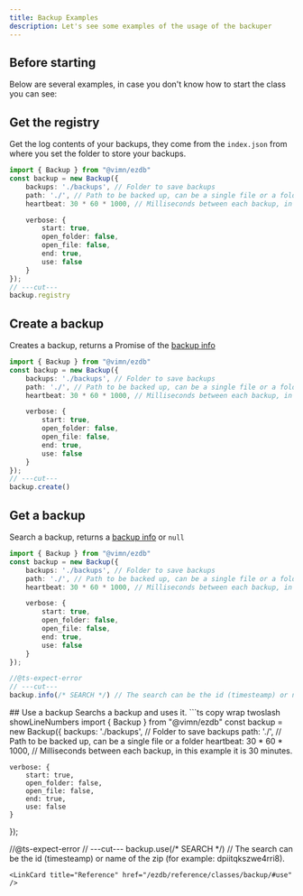 ```yaml
---
title: Backup Examples
description: Let's see some examples of the usage of the backuper
---
```


## Before starting
Below are several examples, in case you don't know how to start the class you can see:

<CardGrid>
<LinkCard title="Installation" href="/ezdb/guides/installation" />
<LinkCard title="How to setup" href="/ezdb/guides/backup/setup" />
</CardGrid>

## Get the registry
Get the log contents of your backups, they come from the `index.json` from where you set the folder to store your backups.
```ts copy wrap twoslash showLineNumbers
import { Backup } from "@vimn/ezdb"
const backup = new Backup({
	backups: './backups', // Folder to save backups
	path: './', // Path to be backed up, can be a single file or a folder
	heartbeat: 30 * 60 * 1000, // Milliseconds between each backup, in this example it is 30 minutes.

	verbose: {
		start: true,
		open_folder: false,
		open_file: false,
		end: true,
		use: false
	}
});
// ---cut---
backup.registry
```
<LinkCard title="Reference" href="/ezdb/reference/classes/backup/#registry" />

## Create a backup
Creates a backup, returns a Promise of the [backup info](/ezdb/reference/type-aliases/backupinfo/)
```ts copy wrap twoslash showLineNumbers
import { Backup } from "@vimn/ezdb"
const backup = new Backup({
	backups: './backups', // Folder to save backups
	path: './', // Path to be backed up, can be a single file or a folder
	heartbeat: 30 * 60 * 1000, // Milliseconds between each backup, in this example it is 30 minutes.

	verbose: {
		start: true,
		open_folder: false,
		open_file: false,
		end: true,
		use: false
	}
});
// ---cut---
backup.create()
```
<LinkCard title="Reference" href="/ezdb/reference/classes/backup/#create" />

## Get a backup
Search a backup, returns a [backup info](/ezdb/reference/type-aliases/backupinfo/) or `null`
```ts copy wrap twoslash showLineNumbers
import { Backup } from "@vimn/ezdb"
const backup = new Backup({
	backups: './backups', // Folder to save backups
	path: './', // Path to be backed up, can be a single file or a folder
	heartbeat: 30 * 60 * 1000, // Milliseconds between each backup, in this example it is 30 minutes.

	verbose: {
		start: true,
		open_folder: false,
		open_file: false,
		end: true,
		use: false
	}
});

//@ts-expect-error
// ---cut---
backup.info(/* SEARCH */) // The search can be the id (timesteamp) or name of the zip (for example: dpiitqkszwe4rri8).
```
<LinkCard title="Reference" href="/ezdb/reference/classes/backup/#info" />
## Use a backup
Searchs a backup and uses it.
```ts copy wrap twoslash showLineNumbers
import { Backup } from "@vimn/ezdb"
const backup = new Backup({
	backups: './backups', // Folder to save backups
	path: './', // Path to be backed up, can be a single file or a folder
	heartbeat: 30 * 60 * 1000, // Milliseconds between each backup, in this example it is 30 minutes.

	verbose: {
		start: true,
		open_folder: false,
		open_file: false,
		end: true,
		use: false
	}
});

//@ts-expect-error
// ---cut---
backup.use(/* SEARCH */) // The search can be the id (timesteamp) or name of the zip (for example: dpiitqkszwe4rri8).
```
<LinkCard title="Reference" href="/ezdb/reference/classes/backup/#use" />